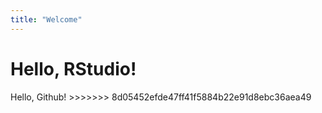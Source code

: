 ```yaml
---
title: "Welcome"
---
```


Hello, RStudio!
=======
Hello, Github!
>>>>>>> 8d05452efde47ff41f5884b22e91d8ebc36aea49
